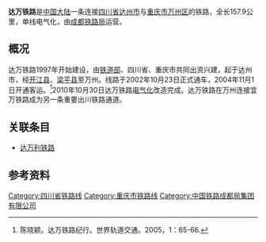 {{Infobox rail system-route
|rail_name=达万铁路
|banner_color=blue
|sec_banner_color=
|logo_filename=
|image_width=
|logo_bgcolor=
|logo_note=
|image =
|imagesize=
|caption=
|system_map=
|mapimage_width=
|map_bgcolor=
|locale={{PRC}}
|service_type=客货两用
|start=[[达州站|达州]]<br />[[万州站|万州]]
|begin_operation=
|end_operation=
|operation_note=
|system_length=157.9公里
|length_in_operation=
|total_length=
|status=使用中
|line_title=线路
|lines=[[单线铁路|单线铁路]]
|stations=
|route_title=线路
|main_route=
|secondary_route=
|branch_route=
|standard=
|main_stations=
|ridership=
|fleet_size=
|max_speed=100 km/h
|track_gauge={{standard gauge}}（[[标准轨|标准轨]]）
|distance_between_mainlines=
|min_radius=
|max_grade=
|block_signal=自动闭塞
|electrified=[[接触网供电|接触网供电]]：50Hz 25,000V
|depot=
|operator=[[成都铁路局|成都铁路局]]
|franchise=
|hq=
|key_person=
|website=
|route_map={{达万铁路RDT}}
}}

'''达万铁路'''是[[中国大陆|中国大陆]]一条连接[[四川省|四川省]][[达州市|达州市]]与[[重庆市|重庆市]][[万州区|万州区]]的铁路，全长157.9公里，单线电气化，由[[成都铁路局|成都铁路局]]运营。

==概况==
达万铁路1997年开始建设，由[[中华人民共和国铁道部|铁道部]]、四川省、重庆市共同出资兴建，起于达州市，经[[开江县|开江县]]、[[梁平县|梁平县]]至万州。线路于2002年10月23日正式通车，2004年11月1日开通客运。<ref>陈晓颖。达万铁路纪行。世界轨道交通。2005，1：65-66.</ref>2010年10月30日达万铁路[[电气化|电气化]]改造完成。达万铁路在万州连接宜万铁路成为另一条重要出川铁路通道。
==关联条目==
*[[达万利铁路|达万利铁路]]
==参考资料==
{{reflist}}

{{达万铁路}}
{{重庆铁路}}
{{中国铁路}}

[[Category:四川省铁路线|Category:四川省铁路线]]
[[Category:重庆市铁路线|Category:重庆市铁路线]]
[[Category:中国铁路成都局集团有限公司|Category:中国铁路成都局集团有限公司]]
